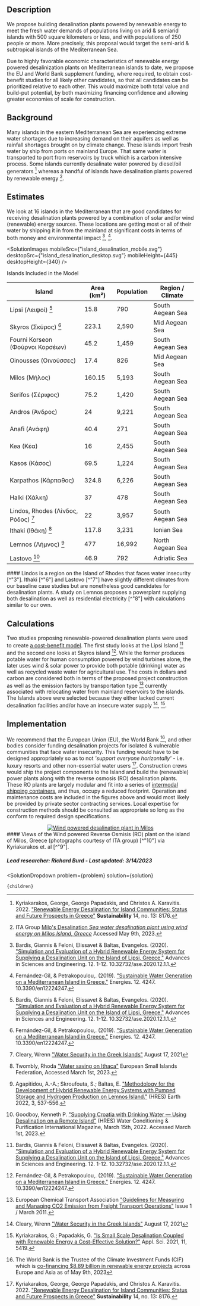 


## Description
We propose building desalination plants powered by renewable energy to meet the fresh water demands of populations living on arid & semiarid islands with 500 square kilometers or less, and with populations of 250 people or more. More precisely, this proposal would target the semi-arid & subtropical islands of the Mediterranean Sea.

Due to highly favorable economic characteristics of renewable energy powered desalinization plants on Mediterranean islands to date, we propose the EU and World Bank supplement funding, where required, to obtain cost-benefit studies for all likely other candidates, so that all candidates can be prioritized relative to each other.  This would maximize both total value and build-put potential, by both maximizing financing confidence and allowing greater economies of scale for construction.

## Background
Many islands in the eastern Mediterranean Sea are experiencing extreme water shortages due to increasing demand on their aquifers as well as rainfall shortages brought on by climate change.  These islands import fresh water by ship from ports on mainland Europe.  That same water is transported to port from reservoirs by truck which is a carbon intensive process.  Some islands currently desalinate water powered by diesel/oil generators [^"9"] whereas a handful of islands have desalination plants powered by renewable energy [^"10"].

## Estimates
We look at 16 islands in the Mediterranean that are good candidates for receiving desalination plants powered by a combination of solar and/or wind (renewable) energy sources.  These locations are getting most or all of their water by shipping it in from the mainland at significant costs in terms of both money and environmental impact [^"1"], [^"2"].  

<SolutionImages 
  mobileSrc={"island_desalination_mobile.svg"}
  desktopSrc={"island_desalination_desktop.svg"}
  mobileHeight={445}
  desktopHeight={340}
/>

<div className="table-title"> Islands Included in the Model </div>
<div className="table-wrapper">

| Island | Area (km²) | Population | Region / Climate |
| --- | --- | --- | --- 
| Lipsi (Λειψοί) [^"1"] | 15.8 | 790 | South Aegean Sea |
| Skyros (Σκύρος) [^"2"] | 223.1 | 2,590 | Mid Aegean Sea |
| Fourni Korseon (Φούρνοι Κορσέων) | 45.2 | 1,459 | South Aegean Sea |
| Oinousses (Οινούσσες) | 17.4 | 826 | Mid Aegean Sea |
| Milos (Μήλος) | 160.15 | 5,193 | South Aegean Sea |
| Serifos (Σέριφος) | 75.2 | 1,420 | South Aegean Sea |
| Andros (Άνδρος) | 24 | 9,221 | South Aegean Sea |
| Anafi (Ανάφη) | 40.4 | 271 | South Aegean Sea |
| Kea (Κέα) | 16 | 2,455 | South Aegean Sea |
| Kasos (Κάσος) | 69.5 | 1,224 | South Aegean Sea |
| Karpathos (Κάρπαθος) | 324.8 | 6,226 | South Aegean Sea |
| Halki (Χάλκη) | 37 | 478 | South Aegean Sea |
| Lindos, Rhodes (Λίνδος, Ρόδος) [^"3"] | 22 | 3,957 | South Aegean Sea |
| Ithaki (Ιθάκη) [^"6"]  | 117.8 | 3,231 | Ionian Sea |
| Lemnos (Λήμνος) [^"8"] | 477 | 16,992 | North Aegean Sea |
| Lastovo [^"7"] | 46.9 | 792 | Adriatic Sea |

</div>
#### Lindos is a region on the Island of Rhodes that faces water insecurity [^"3"]. Ithaki [^"6"] and Lastovo [^"7"] have slightly different climates from our baseline case studies but are nonetheless good candidates for desalination plants. A study on Lemnos proposes a powerplant supplying both desalination as well as residential electricity [^"8"] with calculations similar to our own.

## Calculations
Two studies proposing renewable-powered desalination plants were used to create <a href="https://docs.google.com/spreadsheets/d/189VRc9oi8C9EtQIae3JT__E7OqGFq7Aq3M28uXNiB-4/edit?usp=sharing" onerror="this.href='https://docs.google.com/spreadsheets/d/1tbhToWQaZLd2s0acm6iDBEGGJGz4SkSKC27-hpuZcEg/edit?usp=sharing'" target="_blank">a cost-benefit model</a>.  The first study looks at the Lipsi Island [^"1"] and the second one looks at Skyros island [^"2"].  While the former produces potable water for human consumption powered by wind turbines alone, the later uses wind & solar power to provide both potable (drinking) water as well as recycled waste water for agricultural use.  The costs in dollars and carbon are considered both in terms of the proposed project construction as well as the emission factors by transportation type [^"5"]  currently associated with relocating water from mainland reservoirs to the islands.  The Islands above were selected because they either lacked current desalination facilities and/or have an insecure water supply [^"3"], [^"4"].

## Implementation
We recommend that the European Union (EU), the World Bank [^"11"], and other bodies consider funding desalination projects for isolated & vulnerable communities that face water insecurity. This funding would have to be designed appropriately so as to not *'support everyone horizontally'* - i.e. luxury resorts and other non-essential water users [^"9"].  Construction crews would ship the project components to the Island and build the (renewable) power plants along with the reverse osmosis (RO) desalination plants.  These RO plants are largely modular and fit into a series of <a href="https://en.wikipedia.org/wiki/Intermodal_container" target="_blank">intermodal shipping containers</a>, and thus, occupy a reduced footprint.  Operation and maintenance costs are included in the figures above and would most likely be provided by private sector contracting services.  Local expertise for construction methods should be consulted as appropriate so long as the conform to required design specifications.

<center>
    <a href="https://itagroup.gr/en/milo-s-desalination/" target="_blank">
        <img src="https://www.mdpi.com/sustainability/sustainability-14-08176/article_deploy/html/images/sustainability-14-08176-g004-550.jpg" alt="Wind powered desalination plant in Milos" />
    </a>
</center>
#### Views of the Wind powered Reverse Osmisis (RO) plant on the island of Milos, Greece (photographs courtesy of ITA group) [^"10"] via Kyriakarakos et. al [^"9"]. 

##### Lead researcher: Richard Burd - Last updated: 3/14/2023

[^"1"]: Bardis, Giannis & Feloni, Elissavet & Baltas, Evangelos. (2020). ["Simulation and Evaluation of a Hybrid Renewable Energy System for Supplying a Desalination Unit on the Island of Lipsi, Greece."](	https://doi.org/10.32732/ase.2020.12.1.1) Advances in Sciences and Engineering. 12. 1-12. 10.32732/ase.2020.12.1.1. 

[^"2"]: Fernández-Gil, & Petrakopoulou,. (2019). ["Sustainable Water Generation on a Mediterranean Island in Greece."](https://doi.org/10.3390/en12224247) Energies. 12. 4247. 10.3390/en12224247.

[^"3"]: Cleary, Wrenn ["Water Security in the Greek Islands"](https://storymaps.arcgis.com/stories/6d85e3b2483a4616bb9a1d7da103fc43) August 17, 2021

[^"4"]: Kyriakarakos, G.; Papadakis, G. ["Is Small Scale Desalination Coupled with Renewable Energy a Cost-Effective Solution?"](https://doi.org/10.3390/app11125419) Appl. Sci. 2021, 11, 5419.

[^"5"]: European Chemical Transport Association ["Guidelines for Measuring and Managing CO2 Emission from Freight Transport Operations"](https://www.ecta.com/wp-content/uploads/2021/03/ECTA-CEFIC-GUIDELINE-FOR-MEASURING-AND-MANAGING-CO2-ISSUE-1.pdf) Issue 1 / March 2011.

[^"6"]: Twombly, Rhoda ["Water saving on Ithaca"](https://europeansmallislands.com/2017/05/27/water-saving-on-ithaca/) European Small Islands Federation, Accessed March 1st, 2023.

[^"7"]: Goodboy, Kenneth P.  ["Supplying Croatia with Drinking Water — Using Desalination on a Remote Island"](https://doi.org/10.3390/earth3020032) (HRES) Water Conditioning & Purification International Magazine, March 15th, 2022. Accessed March 1st, 2023.

[^"8"]: Agapitidou, A.-A.; Skroufouta, S.; Baltas, E. ["Methodology for the Development of Hybrid Renewable Energy Systems with Pumped Storage and Hydrogen Production on Lemnos Island."](https://doi.org/10.3390/earth3020032) (HRES) Earth 2022, 3, 537-556.

[^"9"]: Kyriakarakos, George, George Papadakis, and Christos A. Karavitis. 2022. ["Renewable Energy Desalination for Island Communities: Status and Future Prospects in Greece"](https://doi.org/10.3390/su14138176) **Sustainability** 14, no. 13: 8176.

[^"10"]: ITA Group [Milo's Desalination *Sea water desalination plant using wind energy on Milos Island, Greece*](https://itagroup.gr/en/milo-s-desalination/) Accessed May 9th, 2023.

[^"11"]: The World Bank is the Trustee of the Climate Investment Funds (CIF) which is [co-financing $8.89 billion in renewable energy projects](https://www.cif.org/country/europe-central-asia) across Europe and Asia as of May 9th, 2023

  <SolutionDropdown 
    problem={problem} 
    solution={solution}
  >
    {children}
  </SolutionDropdown>
